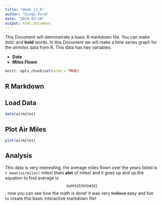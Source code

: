 ---
title: "Week_11_R"
author: "Diego Ford"
date: "2024-03-26"
output: html_document
---

This Document will demonstrate a basic R markdown file. You can make *italic* and **bold** words.
In this Document we will make a time series graph for the *airmiles* data from R. 
This data has two variables:

* **Date**
* **Miles Flown**
```{r setup, include=FALSE}
knitr::opts_chunk$set(echo = TRUE)
```

## R Markdown

## Load Data

```{r airmiles data}
data(airmiles)
```

## Plot Air Miles

```{r pressure}
plot(airmiles)
```


## Analysis 

This data is very interesting, the average miles flown over the years listed is `r mean(airmiles)` miles! thats **alot** of miles! and it goes up and up.the equation to find average is $$ sum(x) / nrow(x) $$, now you can see how the math is done! it was very ~~tedious~~ easy and fun to create this basic interactive markdown file!

